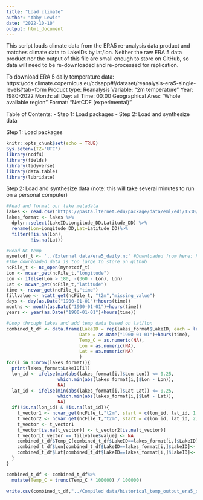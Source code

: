 ```yaml
---
title: "Load climate"
author: "Abby Lewis"
date: "2022-10-10"
output: html_document
---
```


This script loads climate data from the ERA5 re-analysis data product and matches climate data to LakeIDs by lat/lon. Neither the raw ERA 5 data product nor the output of this file are small enough to store on GitHub, so data will need to be re-downloaded and re-processed for replication. 

To download ERA 5 daily temperature data: https://cds.climate.copernicus.eu/cdsapp#!/dataset/reanalysis-era5-single-levels?tab=form
  Product type: Reanalysis
  Variable: "2m temperature"
  Year: 1980-2022
  Month: all
  Day: all
  Time: 00:00
  Geographical Area: "Whole available region"
  Format: "NetCDF (experimental)"

Table of Contents:
- Step 1: Load packages
- Step 2: Load and synthesize data


Step 1: Load packages
```r
knitr::opts_chunk$set(echo = TRUE)
Sys.setenv(TZ='UTC')
library(ncdf4)
library(fields)
library(tidyverse)
library(data.table)
library(lubridate)
```


Step 2: Load and synthesize data 
(note: this will take several minutes to run on a personal computer)
```r
#Read and format our lake metadata
lakes <- read.csv("https://pasta.lternet.edu/package/data/eml/edi/1530/1/fadd3eaa25b5fdd1fc4efba70e660579") 
lakes_format <- lakes %>%
  dplyr::select(LakeID,Longitude_DD,Latitude_DD) %>%
  rename(Lon=Longitude_DD,Lat=Latitude_DD)%>%
  filter(!is.na(Lon),
         !is.na(Lat))

#Read NC temp
mynetcdf_t <- '../External data/era5_daily.nc' #Downloaded from here: https://cds.climate.copernicus.eu/cdsapp#!/dataset/reanalysis-era5-single-levels-monthly-means?tab=form
#The downloaded data is too large to store on github
ncFile_t <- nc_open(mynetcdf_t)
Lon <- ncvar_get(ncFile_t,"longitude")
Lon <- ifelse(Lon > 180, -(360 - Lon), Lon)
Lat <- ncvar_get(ncFile_t,"latitude")
time <- ncvar_get(ncFile_t,"time")
fillvalue <- ncatt_get(ncFile_t, "t2m","missing_value") 
days <- day(as.Date("1900-01-01")+hours(time))
months <- month(as.Date("1900-01-01")+hours(time))
years <- year(as.Date("1900-01-01")+hours(time))

#Loop through lakes and add temp data based on lat/lon
combined_t_df <- data.frame(LakeID = rep(lakes_format$LakeID, each = length(time)),
                           Date = as.Date("1900-01-01")+hours(time),
                           Temp_C = as.numeric(NA),
                           Lon = as.numeric(NA),
                           Lat = as.numeric(NA)
                           )
for(i in 1:nrow(lakes_format)){
  print(lakes_format$LakeID[i])
  lon_id <- ifelse(min(abs(lakes_format[i,]$Lon-Lon)) <= 0.25, 
                   which.min(abs(lakes_format[i,]$Lon - Lon)), 
                   NA)
  lat_id <- ifelse(min(abs(lakes_format[i,]$Lat-Lat)) <= 0.25, 
                   which.min(abs(lakes_format[i,]$Lat - Lat)), 
                   NA)
  if(!is.na(lon_id) & !is.na(lat_id)){
    t_vector1 <- ncvar_get(ncFile_t,"t2m", start = c(lon_id, lat_id, 1, 1), count = c(1,1,1,-1))
    t_vector2 <- ncvar_get(ncFile_t,"t2m", start = c(lon_id, lat_id, 2, 1), count = c(1,1,1,-1))
    t_vector <- t_vector1
    t_vector[is.na(t_vector)] <- t_vector2[is.na(t_vector)]
    t_vector[t_vector == fillvalue$value] <- NA
    combined_t_df$Temp_C[combined_t_df$LakeID==lakes_format[i,]$LakeID]<- t_vector-273.15
    combined_t_df$Lon[combined_t_df$LakeID==lakes_format[i,]$LakeID]<- Lon[lon_id]
    combined_t_df$Lat[combined_t_df$LakeID==lakes_format[i,]$LakeID]<- Lat[lat_id]
  }
}

combined_t_df <- combined_t_df%>%
  mutate(Temp_C = trunc(Temp_C * 100000) / 100000)

write.csv(combined_t_df,"../Compiled data/historical_temp_output_era5_daily.csv", row.names = F)
```
